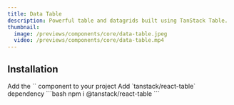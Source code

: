 ```yaml
---
title: Data Table
description: Powerful table and datagrids built using TanStack Table.
thumbnail:
  image: /previews/components/core/data-table.jpeg
  video: /previews/components/core/data-table.mp4
---
```


<ComponentPreview name="demos/components/core/data-table" />

## Installation

<Steps>
  <Step>
    Add the `<Table />` component to your project
  </Step>
  <Step>Add `tanstack/react-table` dependency</Step>
  ```bash
   npm i @tanstack/react-table 
  ```
</Steps>
